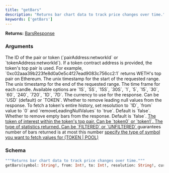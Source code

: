 ```yaml
---
title: "getBars"
description: "Returns bar chart data to track price changes over time."
keywords: ['getBars']
---
```


**Returns:** [BarsResponse](/api-reference/types/barsresponse)

### Arguments

<ResponseField name="symbol" type="String!" required>
  The ID of the pair or token (`pairAddress:networkId` or `tokenAddress:networkId`). If a token contract address is provided, the token's top pair is used. For example, `0xc02aaa39b223fe8d0a0e5c4f27ead9083c756cc2:1` returns WETH's top pair on Ethereum.
</ResponseField>

<ResponseField name="from" type="Int!" required>
  The unix timestamp for the start of the requested range.
</ResponseField>

<ResponseField name="to" type="Int!" required>
  The unix timestamp for the end of the requested range.
</ResponseField>

<ResponseField name="resolution" type="String!" required>
  The time frame for each candle. Available options are `1S`, `5S`, `15S`, `30S`, `1`, `5`, `15`, `30`, `60`, `240`, `720`, `1D`, `7D`.
</ResponseField>

<ResponseField name="currencyCode" type="String">
  The currency to use for the response. Can be `USD` (default) or `TOKEN`.
</ResponseField>

<ResponseField name="removeLeadingNullValues" type="Boolean">
  Whether to remove leading null values from the response. To fetch a token's entire history, set resolution to `1D`, `from` value to `0` and `removeLeadingNullValues` to `true`. Default is `false`.
</ResponseField>

<ResponseField name="removeEmptyBars" type="Boolean">
  Whether to remove empty bars from the response. Default is `false`.
</ResponseField>

<a href="/api-reference/types/quotetoken">
  <ResponseField name="quoteToken" type="QuoteToken">
    The token of interest within the token's top pair. Can be `token0` or `token1`.
  </ResponseField>
</a>

<a href="/api-reference/types/tokenpairstatisticstype">
  <ResponseField name="statsType" type="TokenPairStatisticsType">
    The type of statistics returned. Can be `FILTERED` or `UNFILTERED`
  </ResponseField>
</a>

<ResponseField name="countback" type="Int">
  guarantees number of bars returned is at most this number
</ResponseField>

<a href="/api-reference/types/symboltype">
  <ResponseField name="symbolType" type="SymbolType">
    specify the type of symbol you want to fetch values for (TOKEN | POOL)
  </ResponseField>
</a>

### Schema


```graphql 
"""Returns bar chart data to track price changes over time."""
getBars(symbol: String!, from: Int!, to: Int!, resolution: String!, currencyCode: String, removeLeadingNullValues: Boolean, removeEmptyBars: Boolean, quoteToken: QuoteToken, statsType: TokenPairStatisticsType, countback: Int, symbolType: SymbolType): BarsResponse
```
